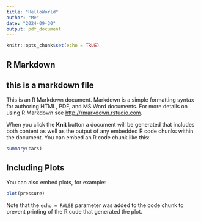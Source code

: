 ```yaml
---
title: "HelloWorld"
author: "Me"
date: "2024-09-30"
output: pdf_document
---
```


```r
knitr::opts_chunk$set(echo = TRUE)
```

## R Markdown
## this is a markdown file ##

This is an R Markdown document. Markdown is a simple formatting syntax for authoring HTML, PDF, and MS Word documents. For more details on using R Markdown see <http://rmarkdown.rstudio.com>.

When you click the **Knit** button a document will be generated that includes both content as well as the output of any embedded R code chunks within the document. You can embed an R code chunk like this:

```r
summary(cars)
```

## Including Plots

You can also embed plots, for example:

```r
plot(pressure)
```

Note that the `echo = FALSE` parameter was added to the code chunk to prevent printing of the R code that generated the plot.
